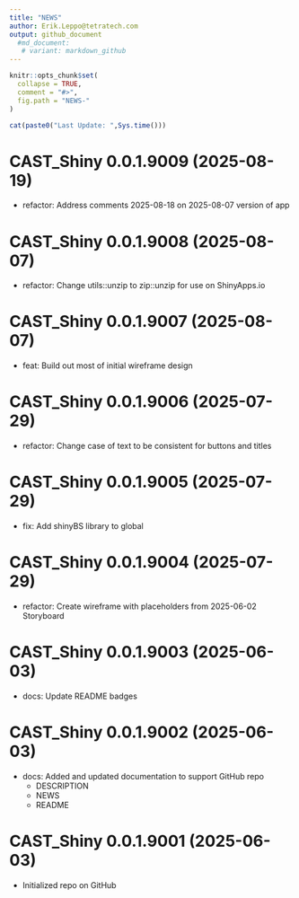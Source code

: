 ```yaml
---
title: "NEWS"
author: Erik.Leppo@tetratech.com
output: github_document
  #md_document:
   # variant: markdown_github
---
```


<!-- NEWS.md is generated from NEWS.Rmd. Please edit that file -->

```r
knitr::opts_chunk$set(
  collapse = TRUE,
  comment = "#>",
  fig.path = "NEWS-"
)
```

```r
cat(paste0("Last Update: ",Sys.time()))
```

# CAST_Shiny 0.0.1.9009 (2025-08-19)

* refactor: Address comments 2025-08-18 on 2025-08-07 version of app

# CAST_Shiny 0.0.1.9008 (2025-08-07)

* refactor: Change utils::unzip to zip::unzip for use on ShinyApps.io

# CAST_Shiny 0.0.1.9007 (2025-08-07)

* feat: Build out most of initial wireframe design

# CAST_Shiny 0.0.1.9006 (2025-07-29)

* refactor: Change case of text to be consistent for buttons and titles

# CAST_Shiny 0.0.1.9005 (2025-07-29)

* fix: Add shinyBS library to global

# CAST_Shiny 0.0.1.9004 (2025-07-29)

+ refactor: Create wireframe with placeholders from 2025-06-02 Storyboard

# CAST_Shiny 0.0.1.9003 (2025-06-03)
+ docs: Update README badges

# CAST_Shiny 0.0.1.9002 (2025-06-03)
+ docs: Added and updated documentation to support GitHub repo
    - DESCRIPTION
    - NEWS
    - README

# CAST_Shiny 0.0.1.9001 (2025-06-03)
+ Initialized repo on GitHub
